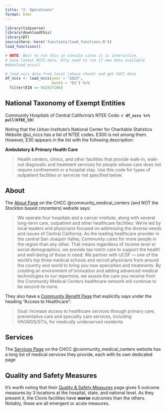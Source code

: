 ```yaml
---
title: "2. Operations"
format: html
---
```


```r
library(tidyverse)
library(downloadthis)
library(DT)
source(here::here('functions/load_functions.R'))
load_functions()
```

```r
# NOTE: Best to run this in console since it is interactive.
# Save latest NCCS data. Only need to run if new data available
#download_nccs()
```

```r
# load nccs data from local (above chunk) and get CHCC data
df_nccs <- load_nccs(year = "2025",
                     month = "01") %>% 
  filter(EIN == 942437106)
```

## National Taxonomy of Exempt Entities

Community Hospitals of Central California's NTEE Code: 
**`r df_nccs %>% pull(NTEE_CD)`**

Noting that the Urban Institute's National Center for Charitable Statistics Website @ui_nccs has a list of NTEE codes. E300 is not among them. However, E30 appears in the list with
the following description:

**Ambulatory & Primary Health Care**

> Health centers, clinics, and other facilities that provide walk-in, walk-out diagnostic and treatment services for people whose care does not require confinement or a hospital stay. Use this code for types of outpatient facilities or services not specified below.

## About

The [About Page](https://www.communitymedical.org/about-us) on the CHCC @community_medical_centers (and NOT the Stockton based cmcenters) website says:

>   We operate four hospitals and a cancer institute, along with several long-term care, 
outpatient and other healthcare facilities.
    We're led by local leaders and physicians focused on addressing the diverse needs and issues of Central California. As the leading healthcare provider in the central San Joaquin Valley, Community cares for more people in the region than any other.
    That means regardless of income level or social demographics, we provide top notch care to support the health and well-being of those in need.
    We partner with UCSF — one of the world's top three medical schools and recruit physicians from around the country and world to bring you new specialties and treatments.
    By creating an environment of innovation and adding advanced medical technologies to our repertoire, we assure the care you receive from the Community Medical Centers healthcare network will continue to be second-to-none.

They also have a [Community Benefit Page](https://www.communitymedical.org/about-us/our-impact#comm_benefit) that explicitly says under the heading "Access to Healthcare":

> Goal: Increase access to healthcare services through primary care, preventative care and specialty care services, including HIV/AIDS/STIs, for medically underserved residents

## Services

The [Services Page](https://www.communitymedical.org/specialties-and-departments) on the CHCC @community_medical_centers website has a long list of medical services they provide, each with
its own dedicated page


## Quality and Safety Measures

::: {.callout-important title="Potential Argument"}
It's worth noting that their [Quality & Safety Measures](https://www.communitymedical.org/for-patients-families/quality-measures) page gives 5 outcome measures by 3 locations at the hospital, state, and national level. As they present it, the Clovis facilities have **worse** outcomes than the others. Notably, these are all emergent or acute measures.
:::









